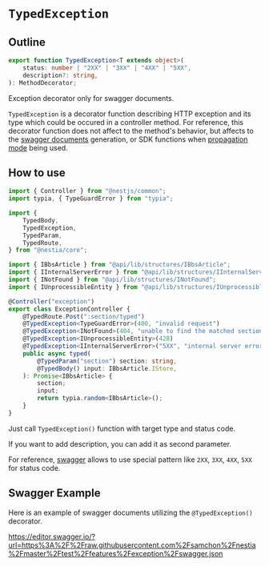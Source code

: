 # `TypedException`
## Outline
```typescript
export function TypedException<T extends object>(
    status: number | "2XX" | "3XX" | "4XX" | "5XX",
    description?: string,
): MethodDecorator;
```

Exception decorator only for swagger documents.

`TypedException` is a decorator function describing HTTP exception and its type which could be occured in a controller method. For reference, this decorator function does not affect to the method's behavior, but affects to the [swagger documents](../sdk/swagger) generation, or SDK functions when [propagation mode](../sdk/sdk#propagation-mode) being used. 




## How to use
```typescript showLineNumbers
import { Controller } from "@nestjs/common";
import typia, { TypeGuardError } from "typia";

import {
    TypedBody,
    TypedException,
    TypedParam,
    TypedRoute,
} from "@nestia/core";

import { IBbsArticle } from "@api/lib/structures/IBbsArticle";
import { IInternalServerError } from "@api/lib/structures/IInternalServerError";
import { INotFound } from "@api/lib/structures/INotFound";
import { IUnprocessibleEntity } from "@api/lib/structures/IUnprocessibleEntity";

@Controller("exception")
export class ExceptionController {
    @TypedRoute.Post(":section/typed")
    @TypedException<TypeGuardError>(400, "invalid request")
    @TypedException<INotFound>(404, "unable to find the matched section")
    @TypedException<IUnprocessibleEntity>(428)
    @TypedException<IInternalServerError>("5XX", "internal server error")
    public async typed(
        @TypedParam("section") section: string,
        @TypedBody() input: IBbsArticle.IStore,
    ): Promise<IBbsArticle> {
        section;
        input;
        return typia.random<IBbsArticle>();
    }
}
```

Just call `TypedException()` function with target type and status code. 

If you want to add description, you can add it as second parameter.

For reference, [swagger](./sdk/swagger) allows to use special pattern like `2XX`, `3XX`, `4XX`, `5XX` for status code.




## Swagger Example
Here is an example of swagger documents utilizing the `@TypedException()` decorator.

https://editor.swagger.io/?url=https%3A%2F%2Fraw.githubusercontent.com%2Fsamchon%2Fnestia%2Fmaster%2Ftest%2Ffeatures%2Fexception%2Fswagger.json